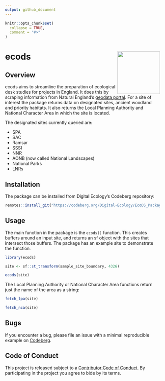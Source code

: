 ```yaml
---
output: github_document
---
```


<!-- README.md is generated from README.Rmd. Please edit that file -->

```r
knitr::opts_chunk$set(
  collapse = TRUE,
  comment = "#>"
)
```

# ecods <a href="https://digital-ecology.co.uk/batreportr.html"><img src="man/figures/BatReportR_hex.png" align="right" height="138" /></a>

<!-- badges: start -->
<!-- badges: end -->

## Overview
ecods aims to streamline the preparation of ecological desk studies for projects in England. It does this by scraping information from Natural England's [geodata portal](https://naturalengland-defra.opendata.arcgis.com/). For a site of interest the package returns data on designated sites, ancient woodland and priority habitats. It also returns the Local Planning Authority and National Character Area in which the site is located.

The designated sites currently queried are:

- SPA
- SAC
- Ramsar
- SSSI
- NNR
- AONB (now called National Landscapes)
- National Parks
- LNRs

## Installation
The package can be installed from Digital Ecology's Codeberg repository:
```r
remotes::install_git("https://codeberg.org/Digital-Ecology/EcoDS_Package.git")
```

## Usage

The main function in the package is the `ecods()` function. This creates buffers around an input site, and returns an sf object with the sites that intersect those buffers. The package has an example site to demonstrate the function.
```r
library(ecods)

site <- sf::st_transform(sample_site_boundary, 4326)

ecods(site)
```

The Local Planning Authority or National Character Area functions return just the name of the area as a string:
```r
fetch_lpa(site)

fetch_nca(site)
```

## Bugs
If you encounter a bug, please file an issue with a minimal reproducible example on [Codeberg](https://codeberg.org/Digital-Ecology/EcoDS_Package/issues).

## Code of Conduct
This project is released subject to a [Contributor Code of Conduct](https://www.contributor-covenant.org/version/2/1/code_of_conduct/). By participating in the project you agree to bide by its terms.
